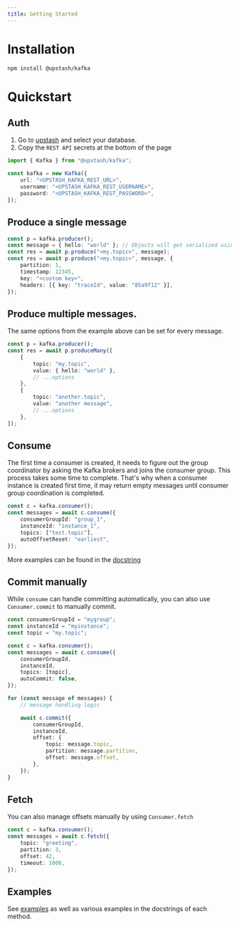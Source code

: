 ```yaml
---
title: Getting Started
---
```


# Installation

```bash
npm install @upstash/kafka
```

# Quickstart

## Auth

1. Go to [upstash](https://console.upstash.com/kafka) and select your database.
2. Copy the `REST API` secrets at the bottom of the page

```typescript
import { Kafka } from "@upstash/kafka";

const kafka = new Kafka({
    url: "<UPSTASH_KAFKA_REST_URL>",
    username: "<UPSTASH_KAFKA_REST_USERNAME>",
    password: "<UPSTASH_KAFKA_REST_PASSWORD>",
});
```

## Produce a single message

```typescript
const p = kafka.producer();
const message = { hello: "world" }; // Objects will get serialized using `JSON.stringify`
const res = await p.produce("<my.topic>", message);
const res = await p.produce("<my.topic>", message, {
    partition: 1,
    timestamp: 12345,
    key: "<custom key>",
    headers: [{ key: "traceId", value: "85a9f12" }],
});
```

## Produce multiple messages.

The same options from the example above can be set for every message.

```typescript
const p = kafka.producer();
const res = await p.produceMany([
    {
        topic: "my.topic",
        value: { hello: "world" },
        // ...options
    },
    {
        topic: "another.topic",
        value: "another message",
        // ...options
    },
]);
```

## Consume

The first time a consumer is created, it needs to figure out the group
coordinator by asking the Kafka brokers and joins the consumer group. This
process takes some time to complete. That's why when a consumer instance is
created first time, it may return empty messages until consumer group
coordination is completed.

```typescript
const c = kafka.consumer();
const messages = await c.consume({
    consumerGroupId: "group_1",
    instanceId: "instance_1",
    topics: ["test.topic"],
    autoOffsetReset: "earliest",
});
```

More examples can be found in the
[docstring](https://github.com/upstash/upstash-kafka/blob/main/pkg/consumer.ts#L265)

## Commit manually

While `consume` can handle committing automatically, you can also use
`Consumer.commit` to manually commit.

```typescript
const consumerGroupId = "mygroup";
const instanceId = "myinstance";
const topic = "my.topic";

const c = kafka.consumer();
const messages = await c.consume({
    consumerGroupId,
    instanceId,
    topics: [topic],
    autoCommit: false,
});

for (const message of messages) {
    // message handling logic

    await c.commit({
        consumerGroupId,
        instanceId,
        offset: {
            topic: message.topic,
            partition: message.partition,
            offset: message.offset,
        },
    });
}
```

## Fetch

You can also manage offsets manually by using `Consumer.fetch`

```typescript
const c = kafka.consumer();
const messages = await c.fetch({
    topic: "greeting",
    partition: 3,
    offset: 42,
    timeout: 1000,
});
```

## Examples

See [examples](https://github.com/upstash/upstash-kafka/tree/main/examples) as
well as various examples in the docstrings of each method.
